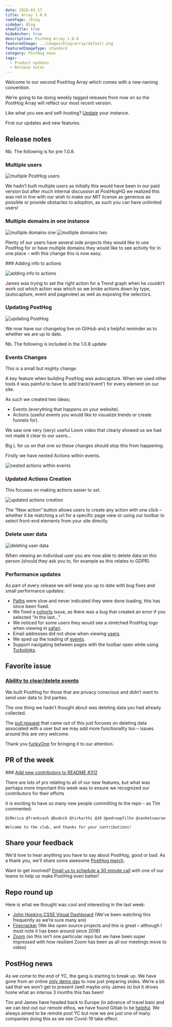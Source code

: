 ```yaml
---
date: 2020-03-17
title: Array 1.0.8
rootPage: /blog
sidebar: Blog
showTitle: true
hideAnchor: true
description: PostHog Array 1.0.8
featuredImage: ../images/blog/array/default.png
featuredImageType: standard
category: PostHog news
tags:
  - Product updates
  - Release notes
---
```


Welcome to our second PostHog Array which comes with a new naming convention.

We’re going to be doing weekly tagged releases from now on so the PostHog Array will reflect our most recent version.

Like what you see and self-hosting? [Update](/docs/runbook/upgrading-posthog) your instance.

First our updates and new features.

## Release notes

Nb. The following is for pre 1.0.8.

### Multiple users

![multiple PostHog users](../images/03/inviteteamgif.gif)

We hadn’t built multiple users as initially this would have been in our paid version but after much internal discussion at PostHogHQ we realized this was not in line with our wish to make our MIT license as generous as possible or provide obstacles to adoption, as such you can have unlimited users!

### Multiple domains in one instance

![multiple domains one](https://user-images.githubusercontent.com/53387/75904121-eae5c280-5e42-11ea-9ee6-5755c81d7610.gif)
![multiple domains two](https://user-images.githubusercontent.com/53387/75904124-ed481c80-5e42-11ea-84b3-3e5ddc301d38.gif)

Plenty of our users have several side projects they would like to use PostHog for or have multiple domains they would like to see activity for in one place – with this change this is now easy.

### Adding info to actions

![adding info to actions](../images/03/actiontrendscss.gif)

James was trying to set the right action for a Trend graph when he couldn’t work out which action was which so we broke actions down by type, (autocapture, event and pageview) as well as exposing the selectors.

### Updating PostHog

![updating PostHog](../images/03/changelogtoolbar.gif)

We now have our changelog live on GitHub and a helpful reminder as to whether we are up to date.

Nb. The following is included in the 1.0.8 update

### Events Changes

This is a small but mighty change.

A key feature when building PostHog was autocapture. When we used other tools it was painful to have to add track(‘event’) for every element on our site.

As such we created two ideas;

-   Events (everything that happens on your website).
-   Actions (useful events you would like to visualize trends or create funnels for).

We saw one very (very) useful Loom video that clearly showed us we had not made it clear to our users…

Big L for us on that one so these changes should stop this from happening.

Firstly we have nested Actions within events.

![nested actions within events](../images/03/Posthog-3.png)

### Updated Actions Creation

This focuses on making actions easier to set.

![updated actions creation](../images/03/newtoolbar.gif)

The “New action” button allows users to create any action with one click – whether it be matching a url for a specific page view or using our toolbar to select front-end elements from your site directly.

### Delete user data

![deleting user data](../images/03/Posthog-4.png)

When viewing an individual user you are now able to delete data on this person (should they ask you to, for example as this relates to GDPR).

### Performance updates

As part of every release we will keep you up to date with bug fixes and small performance updates:

-   [Paths](https://github.com/PostHog/posthog/pull/345) were slow and never indicated they were done loading, this has since been fixed.
-   We fixed a [cohorts](https://github.com/PostHog/posthog/issues/333) issue, as there was a bug that created an error if you selected “in the last…”
-   We noticed for some users they would see a stretched PostHog logo when viewing in [safari](https://github.com/PostHog/posthog/pull/340).
-   Email addresses did not show when viewing [users](https://github.com/PostHog/posthog/pull/326).
-   We sped up the loading of [events](https://github.com/PostHog/posthog/pull/321).
-   Support navigating between pages with the toolbar open while using [Turbolinks](https://github.com/PostHog/posthog/pull/369).

## Favorite issue

### [Ability to clear/delete events](https://github.com/PostHog/posthog/issues/307)

We built PostHog for those that are privacy conscious and didn’t want to send user data to 3rd parties.

The one thing we hadn’t thought about was deleting data you had already collected.

The [pull request](https://github.com/PostHog/posthog/pull/317) that came out of this just focuses on deleting data associated with a user but we may add more functionality too – issues around this are very welcome.

Thank you [funkyOne](https://github.com/funkyOne) for bringing it to our attention.

## PR of the week

### [Add new contributors to README #312](https://github.com/PostHog/posthog/pull/312)

There are lots of prs relating to all of our new features, but what was perhaps more important this week was to ensure we recognized our contributors for their efforts

It is exciting to have so many new people committing to the repo – as Tim commented:

```
@iMerica @frankcash @budnik @tirkarthi @J0 @pedroapfilho @sanketsaurav

Welcome to the club, and thanks for your contributions!
```

## Share your feedback
We'd love to hear anything you have to say about PostHog, good or bad. As a thank you, we'll share some awesome [PostHog merch](https://merch.posthog.com).

Want to get involved? [Email us to schedule a 30 minute call](mailto:hey@posthog.com) with one of our teams to help us make PostHog even better!


## Repo round up

Here is what we thought was cool and interesting in the last week:

-   [John Hopkins CSSE Visual Dashboard](https://github.com/CSSEGISandData/COVID-19) (We’ve been watching this frequently as we’re sure many are)
-   [Firecracker](https://github.com/firecracker-microvm/firecracker) (We like open source projects and this is great – although I must note it has been around since 2018)
-   [Zoom](https://github.com/zoom) (so this isn’t one particular repo but we have been super impressed with how resilient Zoom has been as all our meetings move to video)

## PostHog news

As we come to the end of YC, the gang is starting to break up. We have gone from an online [only demo day](https://news.ycombinator.com/item?id=22506013) to now just preparing slides. We’re a bit sad that we won’t get to present (well maybe only James is) but it drives home what an intense 3 months this has been!

Tim and James have headed back to Europe (in advance of travel ban) and we can test out our remote ethos, we have found Gitlab to be [helpful](https://about.gitlab.com/company/culture/all-remote/guide/). We always aimed to be remote post YC but now we are just one of many companies doing this as we see Covid-19 take effect.

<ArrayCTA />

